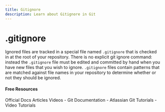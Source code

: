 ```yaml
---
title: Gitignore
description: Learn about Gitignore in Git
---
```


# .gitignore

Ignored files are tracked in a special file named `.gitignore` that is checked in at the root of your repository. There is no explicit git ignore command: instead the `.gitignore` file must be edited and committed by hand when you have new files that you wish to ignore. `.gitignore` files contain patterns that are matched against file names in your repository to determine whether or not they should be ignored.

#### Free Resources

<Tabs defaultValue="official">
<TabsList>
<TabsTrigger value="official">Official Docs</TabsTrigger>
<TabsTrigger value="article">Articles</TabsTrigger>
<TabsTrigger value="video">Videos</TabsTrigger>
</TabsList>

<TabsContent value="official">
- <Link href="https://git-scm.com/docs">Git Documentation</Link>
</TabsContent>
<TabsContent value="article">
- <Link href="https://www.atlassian.com/git/tutorials">Atlassian Git Tutorials</Link>
</TabsContent>
<TabsContent value="video">
- <Link href="https://www.youtube.com/results?search_query=git+gitignore+tutorial">Video Tutorials</Link>
</TabsContent>
</Tabs>

<Outlet path="5-github/basics/gitignore" />
